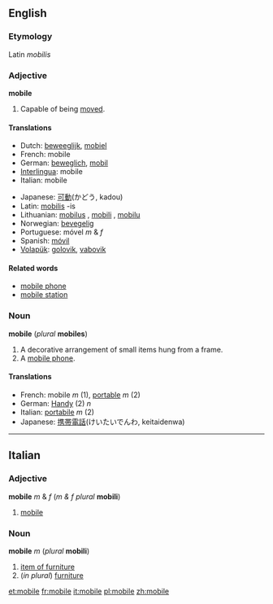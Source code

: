 ==English==
===Etymology===
Latin ''mobilis''

===Adjective===
'''mobile'''

#Capable of being [[move]]d.

====Translations====
{{top}}
<!--Languages from A to I go here-->
*Dutch: [[beweeglijk]], [[mobiel]]
*French: mobile
*German: [[beweglich]], [[mobil]]
*[[Interlingua]]: mobile
*Italian: mobile
{{mid}}
<!--Languages from J to Z go here-->
*Japanese: [[可動]](かどう, kadou)
*Latin: [[mobilis]] -is
*Lithuanian: [[mobilus]] {{m}}, [[mobili]] {{f}}, [[mobilu]] {{n}}
*Norwegian: [[bevegelig]]
*Portuguese: móvel ''m'' & ''f''
*Spanish: [[móvil]]
*[[Volapük]]: [[golovik]], [[vabovik]]
{{bottom}}

====Related words====
*[[mobile phone]]
*[[mobile station]]

===Noun===
'''mobile''' (''plural'' '''mobiles''')

#A decorative arrangement of small items hung from a frame.
#A [[mobile phone]].

====Translations====
*French: mobile ''m'' (1), [[portable]] ''m'' (2)
*German: [[Handy]] (2) ''n''
*Italian: [[portabile]] ''m'' (2) <!--correct?-->
*Japanese: [[携帯]][[電話]](けいたいでんわ, keitaidenwa)

----

==Italian==
===Adjective===
'''mobile''' ''m'' & ''f'' (''m & f plural'' '''mobili''')

#[[mobile]]

===Noun===
'''mobile''' ''m'' (''plural'' '''mobili''')

#[[item of furniture]]
#(''in plural'') [[furniture]]

[[et:mobile]]
[[fr:mobile]]
[[it:mobile]]
[[pl:mobile]]
[[zh:mobile]]